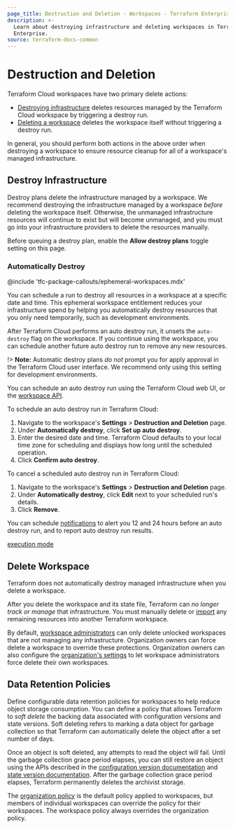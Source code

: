 ```yaml
---
page_title: Destruction and Deletion - Workspaces - Terraform Enterprise
description: >-
  Learn about destroying infrastructure and deleting workspaces in Terraform
  Enterprise.
source: terraform-docs-common
---
```


# Destruction and Deletion

Terraform Cloud workspaces have two primary delete actions:

-   [Destroying infrastructure](#destroy-infrastructure) deletes resources managed by the Terraform Cloud workspace by triggering a destroy run.
-   [Deleting a workspace](#delete-workspaces) deletes the workspace itself without triggering a destroy run.

In general, you should perform both actions in the above order when destroying a workspace to ensure resource cleanup for all of a workspace's managed infrastructure.

## Destroy Infrastructure

Destroy plans delete the infrastructure managed by a workspace. We recommend destroying the infrastructure managed by a workspace _before_ deleting the workspace itself. Otherwise, the unmanaged infrastructure resources will continue to exist but will become unmanaged, and you must go into your infrastructure providers to delete the resources manually.

Before queuing a destroy plan, enable the **Allow destroy plans** toggle setting on this page.

### Automatically Destroy

<!-- BEGIN: TFC:only name:pnp-callout -->

@include 'tfc-package-callouts/ephemeral-workspaces.mdx'

<!-- END: TFC:only name:pnp-callout -->

You can schedule a run to destroy all resources in a workspace at a specific
date and time. This ephemeral workspace entitlement reduces your infrastructure
spend by helping you automatically destroy resources that you only need
temporarily, such as development environments.

After Terraform Cloud performs an auto destroy run, it unsets the `auto-destroy` flag on the workspace. If you continue using the workspace, you can schedule another future auto destroy run to remove any new resources. 

!> **Note:** Automatic destroy plans _do not_ prompt you for apply approval in the Terraform Cloud user interface. We recommend only using this setting for development environments.

You can schedule an auto destroy run using the Terraform Cloud web UI, or the [workspace API](/terraform/enterprise/api-docs/workspaces).

To schedule an auto destroy run in Terraform Cloud:

1.  Navigate to the workspace's **Settings** > **Destruction and Deletion** page.
2.  Under **Automatically destroy**, click **Set up auto destroy**.
3.  Enter the desired date and time. Terraform Cloud defaults to your local time zone for scheduling and displays how long until the scheduled operation.
4.  Click **Confirm auto destroy**.

To cancel a scheduled auto destroy run in Terraform Cloud:

1.  Navigate to the workspace's **Settings** > **Destruction and Deletion** page.
2.  Under **Automatically destroy**, click **Edit** next to your scheduled run's details.
3.  Click **Remove**.

You can schedule [notifications](/terraform/enterprise/workspaces/settings/notifications) to alert you 12 and 24 hours before an auto destroy run, and to report auto destroy run results.

[execution mode](/terraform/enterprise/workspaces/settings#execution-mode) 

## Delete Workspace

Terraform does not automatically destroy managed infrastructure when you delete a workspace.

After you delete the workspace and its state file, Terraform can _no longer track or manage_ that infrastructure. You must manually delete or [import](/terraform/cli/commands/import) any remaining resources into another Terraform workspace.

By default, [workspace administrators](/terraform/enterprise/users-teams-organizations/permissions#workspace-admins) can only delete unlocked workspaces that are not managing any infrastructure. Organization owners can force delete a workspace to override these protections. Organization owners can also configure the [organization's settings](/terraform/enterprise/users-teams-organizations/organizations#general) to let workspace administrators force delete their own workspaces.

## Data Retention Policies

Define configurable data retention policies for workspaces to help reduce object storage consumption. You can define a policy that allows Terraform to _soft delete_ the backing data associated with configuration versions and state versions. Soft deleting refers to marking a data object for garbage collection so that Terraform can automatically delete the object after a set number of days.

Once an object is soft deleted, any attempts to read the object will fail. Until the garbage collection grace period elapses, you can still restore an object using the APIs described in the [configuration version documentation](/terraform/enterprise/api-docs/configuration-versions) and [state version documentation](/terraform/enterprise/api-docs/state-versions). After the garbage collection grace period elapses, Terraform permanently deletes the archivist storage.

The [organization policy](/terraform/enterprise/users-teams-organizations/organizations#destruction-and-deletion) is the default policy applied to workspaces, but members of individual workspaces can override the policy for their workspaces. The workspace policy always overrides the organization policy.
